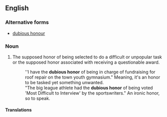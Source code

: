 ==English==

===Alternative forms===
* [[dubious honour]]

===Noun===
{{en-noun|head=[[dubious]] [[honor]]}}

# The supposed honor of being selected to do a difficult or unpopular task or the supposed honor associated with receiving a questionable award.
#: ''I have the '''dubious honor''' of being in charge of fundraising for roof repair on the town youth gymnasium." Meaning, it's an honor to be tasked yet something unwanted.
#: "The big league athlete had the '''dubious honor''' of being voted 'Most Difficult to Interview' by the sportswriters." An ironic honor, so to speak.

====Translations====
{{trans-top|supposed honor}}
{{trans-mid}}
{{trans-bottom}}